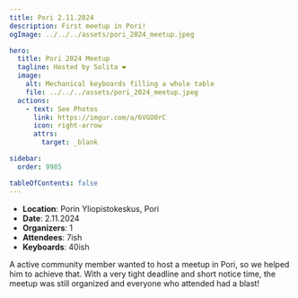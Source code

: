 ```yaml
---
title: Pori 2.11.2024
description: First meetup in Pori!
ogImage: ../../../assets/pori_2024_meetup.jpeg

hero:
  title: Pori 2024 Meetup
  tagline: Hosted by Solita ❤️
  image:
    alt: Mechanical keyboards filling a whole table
    file: ../../../assets/pori_2024_meetup.jpeg
  actions:
    - text: See Photos
      link: https://imgur.com/a/6VGO0rC
      icon: right-arrow
      attrs:
        target: _blank

sidebar:
  order: 9985

tableOfContents: false
---
```


- **Location**: Porin Yliopistokeskus, Pori  
- **Date**: 2.11.2024
- **Organizers**: 1
- **Attendees**: 7ish
- **Keyboards**: 40ish

A active community member wanted to host a meetup in Pori, so we helped him to achieve that. With a very tight deadline and short notice time, the meetup was still organized and everyone who attended had a blast!
